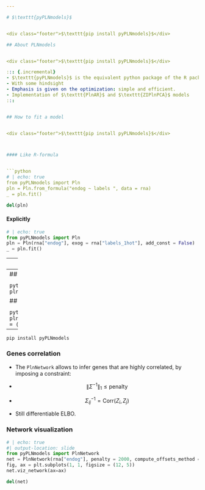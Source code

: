```yaml
---

# $\texttt{pyPLNmodels}$


<div class="footer">$\texttt{pip install pyPLNmodels}$</div>

## About PLNmodels


<div class="footer">$\texttt{pip install pyPLNmodels}$</div>

::: {.incremental}
- $\texttt{pyPLNmodels}$ is the equivalent python package of the R package $\texttt{PLNmodels}$ [@PLNmodels].
- With some hindsight
- Emphasis is given on the optimization: simple and efficient.
- Implementation of $\texttt{PlnAR}$ and $\texttt{ZIPlnPCA}$ models
:::


## How to fit a model


<div class="footer">$\texttt{pip install pyPLNmodels}$</div>



#### Like R-formula


```python
# | echo: true
from pyPLNmodels import Pln
pln = Pln.from_formula("endog ~ labels ", data = rna)
_ = pln.fit()
```

```python
del(pln)
```

:::{.fragment}


#### Explicitly


```python
# | echo: true
from pyPLNmodels import Pln
pln = Pln(rna["endog"], exog = rna["labels_1hot"], add_const = False)
_ = pln.fit()
```
:::

---
```


<div class="footer">$\texttt{pip install pyPLNmodels}$</div>

### Attributes and method
Available when calling $\texttt{print(model)}$`:
```python
# | echo: true
print(pln)
```

---
## Insights


<div class="footer">$\texttt{pip install pyPLNmodels}$</div>

```python
# | echo: true
pln.show(figsize = (10, 8))
```


## Insights

<div class="footer">$\texttt{pip install pyPLNmodels}$</div>

```python
# | echo: true
pln.plot_regression_forest(figsize = (11,6))
```

---

<div class="footer">$\texttt{pip install pyPLNmodels}$</div>

:::{.panel-tabset}

###  Genes correlation

:::{.incremental}

- The $\texttt{PlnNetwork}$ allows to infer genes that are highly correlated, by imposing a constraint:

- $$\| \Sigma^{-1} \|_1 \leq \text{penalty}$$

- $$\Sigma^{-1}_{ij} = \text{Corr}(Z_i, Z_j)$$

-  Still differentiable ELBO.

:::

### Network visualization

```python
# | echo: true
#| output-location: slide
from pyPLNmodels import PlnNetwork
net = PlnNetwork(rna["endog"], penalty = 2000, compute_offsets_method = "logsum").fit()
fig, ax = plt.subplots(1, 1, figsize = (12, 5))
net.viz_network(ax=ax)
```

```python
del(net)
```



:::


